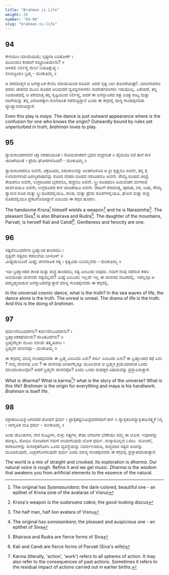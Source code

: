 ```yaml
---
title: "Brahman is Life"
weight: 20
number: "94-98"
slug: "brahman-is-life"
---
```


## 94

ಕೇಳಿಯುಂ ಮಾಯೆಯದು; ನೃತ್ಯಗತಿ ಬರಿತೋರ್ಕೆ ।  
ಮೂಲಮಂ ಕಂಡಂಗೆ ಸಂಭ್ರಾಂತಿಯೇನು? ॥  
ಆಳದಲಿ ನಿರ್ಲಿಪ್ತ ಮೇಲೆ ನಿಯತಿಕ್ಲುಪ್ತ ।  
ಲೀಲಾಪ್ರಿಯಂ ಬ್ರಹ್ಮ - ಮಂಕುತಿಮ್ಮ ॥

ಆ ಪರಮಾತ್ಮನ ಆ ಜಗನ್ನಾಟಕ ಕೇವಲ ಮಾಯೆಯಿಂದ ಕೂಡಿದೆ. ಅದರ ನೃತ್ಯ ಬರೀ ತೋರಿಕೆಯಷ್ಟೇ!. ಯಾರಿಗಾದರೂ ಪರಮ ಚೇತನದ ಮೂಲ ರೂಪದ ಅರಿವಾದರೆ ದ್ವಂದ್ವಗಳಾಗಲೀ ಸಂದೇಹಗಲಾಗಲೀ ಇರುವುದಿಲ್ಲ. ಏಕೆಂದರೆ, ತನ್ನ ನಿಜರೂಪದಲ್ಲಿ ಆ ಪರಮಾತ್ಮ ತನ್ನ ಸೃಷ್ಟಿಯಿಂದ ನಿರ್ಲಿಪ್ತ, ಆದರೆ ಈ ಜಗನ್ನಾಟಕದ ಚಿತ್ರ ವಿಚಿತ್ರ ನಾಟ್ಯ ಮತ್ತು ನಡಿಗೆಯನ್ನು ತನ್ನ ವಿನೋದಕ್ಕಾಗಿ ಲೀಲೆಯಂತೆ ನಡೆಸುತ್ತಿದ್ದಾನೆ ಎಂದು ಈ ಕಗ್ಗದಲ್ಲಿ ಪಾನ್ಯ ಗುಂಡಪ್ಪನವರು ವ್ಯಾಖ್ಯಾನಮಾಡಿದ್ದಾರೆ.

Even this play is _maya_. The dance is just outward appearance where is the confusion for one who knows the origin? Outwardly bound by rules yet unperturbed in truth, _brahman_ loves to play.

## 95

ಶ್ಯಾಮಸುಂದರನವನೆ ಚಕ್ರಿ ನರಹರಿಯಂತೆ ।
ಸೋಮಶಂಕರನೆ ಭೈರವ ರುದ್ರನಂತೆ ॥
ಹೈಮವತಿ ಶಿವೆ ತಾನೆ ಕಾಳಿ ಚಂಡಿಕೆಯಂತೆ ।
ಪ್ರೇಮ ಘೋರಗಳೊಂದೆ! - ಮಂಕುತಿಮ್ಮ ॥

ಶ್ಯಾಮಸುಂದರನೂ ಅವನೇ, ಚಕ್ರಹಿಡಿದು, ಶಿಶುಪಾಲನನ್ನು ಅಂತಗೊಳಿಸಿದ ಆ ಶ್ರೀ ಕೃಷ್ಣನೂ ಅವನೇ, ತನ್ನ ಕೈ ಉಗುರುಗಳಿಂದ ಹಿರಣ್ಯಕಶಿಪುವನ್ನು ಕೊಂದ ನರಹರಿ ರೂಪದ ನರಸಿಂಹನೂ ಅವನೇ. ಸೌಮ್ಯ ರೂಪದ ಚಂದ್ರ ಶೇಖರನೂ ಅವನೇ, ಉಗ್ರರೂಪದ ಭೈರವನೂ, ರುದ್ರನೂ ಅವನೇ. ಸ್ತ್ರೀ ರೂಪಧರಿಸಿ ಹಿಮವಂತನ ಮಗಳಾದ ಪಾರ್ವತಿಯೂ ಅವನೇ, ಉಗ್ರರೂಪದ ಕಾಳಿ ಚಂಡಿಕೆಯೂ ಅವನೇ. \nಹೀಗೆ ಪರಮಾತ್ಮ, ಪುರುಷ, ನರ, ಸಿಂಹ, ಸೌಮ್ಯ ಶ್ಯಾಮನ ರೂಪ ಮತ್ತು ಸ್ತ್ರೀ ರೂಪದಲ್ಲಿಯೂ, ಶಾಂತ, ಮತ್ತು ಪ್ರೇಮ ರೂಪಗಳಲ್ಲಿಯೂ, ಘೋರ ಮತ್ತು ರುದ್ರ ರೂಪದಲ್ಲಿಯೂ ಪ್ರಕಟಗೊಂಡಿದ್ದಾನೆ ಎಂಬುದು ಈ ಕಗ್ಗದ ಹೂರಣ.

The handsome Krsna[^28] himself wields a weapon[^29] and he is Narasimha[^30]. The pleasant Siva[^31] is also Bhairava and Rudra[^32]. The daughter of the mountains, Parvati, is herself Kali and Candi[^33]. Gentleness and ferocity are one.

## 96

ಸತ್ಯವೆಂಬುದದೇನು ಬ್ರಹ್ಮಾಂಡ ತಾಂಡವದಿ ।  
ನೃತ್ಯವೇ ಸತ್ಯವಲ ಕಡಲಲೆಯ ಬಾಳೊಳ್ ॥  
ಮಿಥ್ಯೆಯೆಂಬುದೆ ಮಿಥ್ಯೆ; ಜೀವನಾಟಕ ಸತ್ಯ ।
ಕೃತ್ಯವಿದು ಬೊಮ್ಮನದು - ಮಂಕುತಿಮ್ಮ ॥

ಇಡೀ ಬ್ರಹ್ಮಾಂಡದ ಶಾಂತ ಮತ್ತು ರುದ್ರ ತಾಂಡವದಿ, ಸತ್ಯ ಎಂಬುದು ಆವುದು. ನಮಗೆ ನಾವು ನಡೆಸುವ ಕಡಲ ಅಲೆಯಂಥಾ ಜೀವನವೇ ಸತ್ಯವಲ್ಲವೇ? ಮಿಥ್ಯೆ ಎಂಬುದು ಇಲ್ಲವೇ ಇಲ್ಲ ಈ ಜೀವನದ ನಾಟಕದಲ್ಲಿ. ಇದೆಲ್ಲವೂ ಆ ಪರಬ್ರಹ್ಮನಾಡುವ ಜಗನ್ನಾಟಕವೆನ್ನುತ್ತಾರೆ ಮಾನ್ಯ ಗುಂಡಪ್ಪನವರು ಈ ಕಗ್ಗದಲ್ಲಿ.

In the universal cosmic dance, what is the truth? In the sea waves of life, the dance alone is the truth. The unreal is unreal. The drama of life is the truth. And this is the doing of _brahman_.

## 97

ಧರ್ಮವೆಂಬುದದೇನು? ಕರ್ಮವೆಂಬುದದೇನು? ।  
ಬ್ರಹ್ಮಾಂಡಕಥೆಯೇನು? ಜೀವಿತವಿದೇನು? ॥  
ಬ್ರಹ್ಮವೆಲ್ಲಕು ಮೂಲ ಮಾಯೆ ತತ್ಕೃತಿಜಾಲ ।  
ಬ್ರಹ್ಮವೇ ಜೀವನವೊ - ಮಂಕುತಿಮ್ಮ ॥

ಈ ಕಗ್ಗದಲ್ಲಿ ಮಾನ್ಯ ಗುಂಡಪ್ಪನವರು ಈ ಬ್ರಹ್ಮ ಎಂಬುದು ಏನು? ಕರ್ಮ ಎಂಬುದು ಏನು? ಈ ಬ್ರಹ್ಮಾಂಡದ ಕಥೆ ಏನು ? ನಮ್ಮ ಜೀವನವು ಏನು ? ಈ ಜೀವನವು ಜಗತೀಗೆಲ್ಲಕ್ಕೂ ಮೂಲವಾದ ಆ ಬ್ರಹ್ಮನ ಕ್ರಿಯೆಯಾದಂತ ಒಂದು ಮಾಯಾಜಾಲವೋ? ಆದರೆ ಬ್ರಹ್ಮನೇ ಜೀವನವೋ? ಎಂದು ಒಂದು ಮಹತ್ತರ ವಿಷಯವನ್ನು ಪ್ರಸ್ತಾಪಿಸುತ್ತಾರೆ.

What is dharma? What is karma[^34]? what is the story of the universe? What is this life? _Brahman_ is the origin for everything and maya is his handiwork. _Brahman_ is itself life.

## 98

ವಕ್ರಋಜುಮಿಶ್ರ ಜಗವದರ ಶೋಧನೆ ಧರ್ಮ ।
ಪ್ರಾಕೃತಧ್ವನಿಮಿಶ್ರವದರಡುಗೆ ರಾಗ ॥
ವ್ಯಾಕೃತದಿನವ್ಯಾಕೃತಾದಿಸತ್ತ್ವಕೆ ನಿನ್ನ ।
ಜಾಗೃತಿಪ ಮತಿ ಧರ್ಮ - ಮಂಕುತಿಮ್ಮ ॥

ಅಂಕು ಡೊ೦ಕುಗಳ, ನೇರ ಸೊಟ್ಟಗಳ, ಸುಳ್ಳು ಸತ್ಯಗಳ, ಕೇಡು ಲೇಸುಗಳ ಬೆರಕೆಯೇ ನಮ್ಮ ಈ ಲೋಕ. ಇವುಗಳನ್ನು ಪರೀಕ್ಷಿಸಿ, ಶೋಧಿಸಿ ನೋಡಿದಾಗ ನಮಗೆ ಅರಿವಾಗುವುದು ಲೋಕ ಧರ್ಮ. ಸಂಸ್ಕಾರವಿಲ್ಲದ ಒರಟು  ಯೋಚನೆ, ರಾಗಾದಿಗಳನ್ನು ಸುಸಂಕೃತಗೊಳಿಸಿ ಒಂದು ವ್ಯವಸ್ಥೆಯನ್ನು ನಿರ್ಮಾಣಮಾಡಿ, ಶುದ್ಧವಾದ ಸತ್ಯದ ಅರಿವನ್ನು ಮೂಡಿಸುವುದೇ, ಎಚ್ಚರಗೊಳಿಸುವುದೇ ಧರ್ಮ ಎಂದು ಮಾನ್ಯ ಗುಂಡಪ್ಪನವರು ಈ ಕಗ್ಗದಲ್ಲಿ ಪ್ರಸ್ತಾಪಮಾಡುತ್ತಾರೆ.

The world is a mix of straight and crooked. Its exploration is _dharma_. Our natural voice is rough. Refine it and we get music. _Dharma_ is the wisdom that awakens you from artificial elements to the essence of the natural.

[^28]:
    The original has _Syamasundara_; the dark-colored, beautiful one - an epithet of
    Krsna (one of the avataras of Visnu)

[^29]: Krsna's weapon is the _sudarsana cakra_, the good-looking discus
[^30]: The half man, half lion avatara of Visnu
[^31]: The original has _somasankara_; the pleasant and auspicious one - an epithet of Siva
[^32]: Bhairava and Rudra are fierce forms of Siva
[^33]: Kali and Candi are fierce forms of Parvati (Siva's wife)
[^34]: Karma (literally, 'action', 'work') refers to all spheres of action. It may also refer to the consequences of past actions. Sometimes it refers to the residual impact of actions carried out in earlier births.
